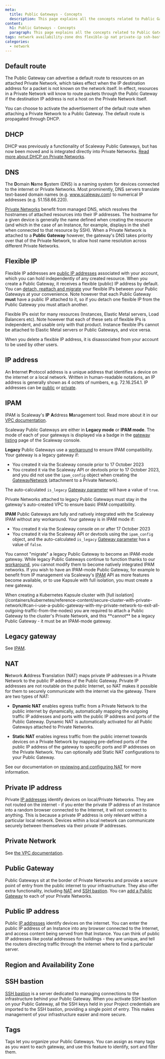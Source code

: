 ```yaml
---
meta:
  title: Public Gateways - Concepts
  description: This page explains all the concepts related to Public Gateways
content:
  h1: Public Gateways - Concepts
  paragraph: This page explains all the concepts related to Public Gateways
tags: network availability-zone dns flexible-ip nat private-ip ssh-bastion egress ipam legacy ipam_config
categories:
  - network
---
```


<Concept opened>

## Default route

The Public Gateway can advertise a default route to resources on an attached Private Network, which takes effect when the IP destination address for a packet is not known on the network itself. In effect, resources in a Private Network will know to route packets through the Public Gateway if the destination IP address is not a host on the Private Network itself.

You can choose to activate the advertisement of the default route when attaching a Private Network to a Public Gateway. The default route is propagated through DHCP.

</Concept>

<Concept opened>

## DHCP

DHCP was previously a functionality of Scaleway Public Gateways, but has now been moved and is integrated directly into Private Networks. [Read more about DHCP on Private Networks](/network/vpc/concepts#dhcp).

</Concept>

<Concept opened>

## DNS

The **D**omain **N**ame **S**ystem (DNS) is a naming system for devices connected to the internet or Private Networks. Most prominently, DNS servers translate text-based domain names (e.g. www.scaleway.com) to numerical IP addresses (e.g. 51.158.66.220).

[Private Networks](/network/vpc/concepts#private-networks) benefit from managed DNS, which resolves the hostnames of attached resources into their IP addresses. The hostname for a given device is generally the name defined when creating the resource (and which in the case of an Instance, for example, displays in the shell when connected to that resource by SSH). When a Private Network is attached to a **Public Gateway** however, the gateway's DNS takes priority over that of the Private Network, to allow host name resolution across different Private Networks.

</Concept>

<Concept opened>

## Flexible IP

Flexible IP addresses are [public IP addresses](#public-ip-address) associated with your account, which you can hold independently of any created resource. When you create a Public Gateway, it receives a flexible (public) IP address by default. You can [detach, reattach and migrate](/network/public-gateways/how-to/use-flexible-ips/) your flexible IPs between your Public Gateways at your convenience. Note however that each Public Gateway **must** have a public IP attached to it, so if you detach one flexible IP from the Public Gateway you must attach another.

Flexible IPs exist for many resources (Instances, Elastic Metal servers, Load Balancers etc). Note however that each of these sets of flexible IPs is independent, and usable only with that product. Instance flexible IPs cannot be attached to Elastic Metal servers or Public Gateways, and vice versa.

When you delete a flexible IP address, it is disassociated from your account to be used by other users.

</Concept>

<Concept>

## IP address

An **I**nternet **P**rotocol address is a unique address that identifies a device on the internet or a local network. Written in human-readable notations, an IP address is generally shown as 4 octets of numbers, e.g. 72.16.254.1. IP addresses can be [public](#public-ip-address) or [private](#private-ip-address).

</Concept>

<Concept>

## IPAM

IPAM is Scaleway's **IP** **A**ddress **M**anagement tool. Read more about it in our [VPC documentation](/network/vpc/concepts/#ipam).

Scaleway Public Gateways are either in **Legacy mode** or **IPAM mode**. The mode of each of your gateways is displayed via a badge in the [gateway listing](https://console.scaleway.com/public-gateway/public-gateways) page of the Scaleway console. 

**Legacy** Public Gateways use a [workaround](/network/vpc/reference-content/vpc-migration/#public-gateways-and-vpc) to ensure IPAM compatibility. Your gateway is a legacy gateway if:
- You created it via the Scaleway console prior to 17 October 2023
- You created it via the Scaleway API or devtools prior to 17 October 2023, and you did not use the `ipam_config` object when creating the [GatewayNetwork](https://www.scaleway.com/en/developers/api/public-gateway/#path-gateway-networks-attach-a-public-gateway-to-a-private-network) (attachment to a Private Network).

The auto-calculated `is_legacy` [Gateway parameter](https://www.scaleway.com/en/developers/api/public-gateway/#path-gateways-create-a-public-gateway) will have a value of `true`. 

<Message type="tip">
Private Networks attached to legacy Public Gateways must stay in the gateway's auto-created VPC to ensure basic IPAM compatibility.
</Message>

**IPAM** Public Gateways are fully and natively integrated with the Scaleway IPAM without any workaround. Your gateway is in IPAM mode if:
- You created it via the Scaleway console on or after 17 October 2023 
- You created it via the Scaleway API or devtools using the `ipam_config` object, and the auto-calculated `is_legacy` [Gateway parameter](https://www.scaleway.com/en/developers/api/public-gateway/#path-gateways-create-a-public-gateway) has a value of `false`. 

You cannot "migrate" a legacy Public Gateway to become an IPAM-mode gateway. While legacy Public Gateways continue to function thanks to our [workaround](/network/vpc/reference-content/vpc-migration/#public-gateways-and-vpc), you cannot modify them to become natively integrated IPAM networks. If you wish to have an IPAM-mode Public Gateway, for example to benefit from IP management via Scaleway's [IPAM](https://www.scaleway.com/en/developers/api/vpc/) API as more features become available, or to use Kapsule with full isolation, you must create a new gateway.

<Message type="note">
When creating a Kubernetes Kapsule cluster with [full isolation](/containers/kubernetes/reference-content/secure-cluster-with-private-network/#can-i-use-a-public-gateway-with-my-private-network-to-exit-all-outgoing-traffic-from-the-nodes) you are required to attach a Public Gateway to the cluster's Private Network, and this **cannot** be a legacy Public Gateway - it must be an IPAM-mode gateway.
</Message>

</Concept>

<Concept>

## Legacy gateway

See [IPAM](#ipam).

</Concept>

<Concept>

## NAT
**N**etwork **A**ddress **T**ranslation (NAT) maps private IP addresses in a Private Network to the public IP address of the Public Gateway. Private IP addresses are not routable on the public Internet, so NAT makes it possible for them to securely communicate with the internet via the gateway. There are two types of NAT:

- **Dynamic NAT** enables egress traffic from a Private Network to the public internet by dynamically, automatically mapping the outgoing traffic IP addresses and ports with the public IP address and ports of the Public Gateway. Dynamic NAT is automatically activated for all Public Gateways attached to Private Networks.

- **Static NAT** enables ingress traffic from the public internet towards devices on a Private Network by mapping pre-defined ports of the public IP address of the gateway to specific ports and IP addresses on the Private Network. You can optionally add Static NAT configurations to your Public Gateway.

See our documentation on [reviewing and configuring NAT](/network/public-gateways/how-to/configure-a-public-gateway/#how-to-review-and-configure-nat) for more information.

</Concept>

<Concept opened>

## Private IP address

Private [IP addresses](#ip-address) identify devices on local/Private Networks. They are not routed on the internet - if you enter the private IP address of an Instance into a random browser connected to the Internet, it will not connect to anything. This is because a private IP address is only relevant within a particular local network. Devices within a local network can communicate securely between themselves via their private IP addresses.

</Concept>

<Concept>

## Private Network

See [the VPC documentation](/network/vpc/concepts#private-networks).

</Concept>

<Concept>

## Public Gateway

Public Gateways sit at the border of Private Networks and provide a secure point of entry from the public internet to your infrastructure. They also offer extra functionality, including [NAT](#nat) and [SSH bastion](#ssh-bastion). You can [add a Public Gateway](/network/public-gateways/how-to/configure-a-public-gateway#how-to-attach-a-public-gateway-to-a-private-network) to each of your Private Networks.

</Concept>

<Concept>

## Public IP address

Public [IP addresses](#ip-address) identify devices on the internet. You can enter the public IP address of an Instance into any browser connected to the Internet, and access content being served from that Instance. You can think of public IP addresses like postal addresses for buildings - they are unique, and tell the routers directing traffic through the internet where to find a particular server.

</Concept>

<Concept>

## Region and Availability Zone

<Macro id="region-and-az" />

</Concept>

<Concept>

## SSH bastion

[SSH bastion](/network/public-gateways/how-to/use-ssh-bastion) is a server dedicated to managing connections to the infrastructure behind your Public Gateway. When you activate SSH bastion on your Public Gateway, all the SSH keys held in your Project credentials are imported to the SSH bastion, providing a single point of entry. This makes management of your infrastructure easier and more secure.

</Concept>

<Concept>

## Tags
Tags let you organize your Public Gateways. You can assign as many tags as you want to each gateway, and use this feature to identify, sort and filter them.

</Concept>
